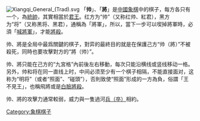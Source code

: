 {{Xiangqi piece}}
[[File:Xiangqi_General_(Trad).svg|thumb]]
「'''帅'''」、「'''將'''」是[[中國象棋|中國象棋]]中的棋子，每方各只有一个，為[[統帥|統帥]]，其實相當於[[君王|君王]]。红方为“帅”（又称红帅、紅君），黑方为“将”（又称黑将、黑君），通稱為「將軍」，所以，當下一步可以喫掉將軍時，必須「[[將軍_(象棋)|喊將軍]]」，才能[[將殺|將殺]]。

帅、將是全局中最爲關鍵的棋子，對弈的最終目的就是在保護己方“帅（將）”不被殺死，同時也要攻擊對方的“將（帅）”。

帅、將只能在己方的“九宮格”內前後左右移動，每次只能沿横线或竖线移动一格。另外，帅和将在同一直线上时，中间必须至少有一个棋子相隔，不能直接面对，这称为“明将”（或者“照面”、“碰頭”），否則致使“照面”形成的一方為負，俗謂「王不見王」，也稱飛將或是[[白臉將殺|白臉將殺]]。

帅、將的攻擊力通常較弱，威力與一隻過河[[兵_(中國象棋)|兵（卒）]]相約。

<!--[[File:XiangqiJiangShi.png|left]]-->

{{Xiangqi diagram
|tleft
|帅（将）的初始位置
|  |  |  |  |将|  |  |  |  
|  |  |  |  |  |  |  |  |  
|  |  |  |  |  |  |  |  |  
|  |  |  |  |  |  |  |  |  
|  |  |  |  |  |  |  |  |  
|  |  |  |  |  |  |  |  |  
|  |  |  |  |  |  |  |  |   
|  |  |  |  |  |  |  |  |  
|  |  |  |  |  |  |  |  |  
|  |  |  |  |帅|  |  |  |  
|
|size=25
}}
{{Xiangqi diagram plus
|tleft
|帅（将）的走法（一）
|  |  |  |  |  |将|  |  |  
|  |  |  |  |  |  |  |  |  
|  |  |  |  |  |士|  |  |  
|  |  |  |  |  |  |  |  |  
|  |  |  |  |  |  |  |  |  
|  |  |  |  |  |  |  |  |  
|  |  |  |  |  |  |  |  |   
|  |  |  |  |..|  |  |  |  
|  |  |  |..|[帅]|..|  |  |  
|  |  |  |  |..|  |  |  |  
|帅（将）每次只能在“九宫格”内沿横线或竖线移动二格
|size=25
}}
{{Xiangqi diagram plus
|tleft
|帅（将）的走法（二）
|  |  |  |  |  |将|  |  |  
|  |  |  |  |  |  |  |  |  
|  |  |  |  |  |士|  |  |  
|  |  |  |  |  |  |  |  |  
|  |  |  |  |  |  |  |  |  
|  |  |  |  |  |  |  |  |  
|  |  |  |  |  |xx|  |  |   
|  |  |  |  |..|[帅]|xx|  |  
|  |  |  |  |  |..|  |  |  
|  |  |  |  |  |  |  |  |  
|帅（将）不能走出“九宫格”
|size=25
}}
{{Xiangqi diagram plus
|tleft
|帅（将）的走法（三）
|  |  |  |将|  |  |  |  |  
|  |  |  |  |  |  |  |  |  
|  |  |  |  |  |  |  |  |  
|  |  |  |  |  |  |  |  |  
|  |  |  |  |  |  |  |  |  
|  |  |  |  |  |  |  |  |  
|  |  |  |  |  |  |  |  |   
|  |  |  |  |..|  |  |  |
|  |  |  |xx|[帅]|..||  |  
|  |  |  |  |..|  |  |  |
|帅与将不能直接照面
|size=25
}}
{{clear}}
{{ChineseChess}}

[[Category:象棋棋子|Category:象棋棋子]]